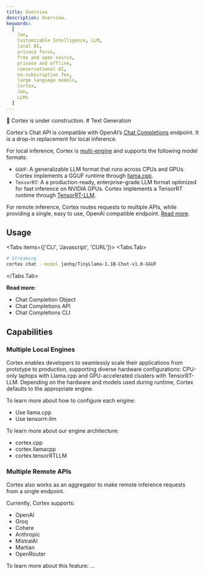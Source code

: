 ```yaml
---
title: Overview
description: Overview.
keywords:
  [
    Jan,
    Customizable Intelligence, LLM,
    local AI,
    privacy focus,
    free and open source,
    private and offline,
    conversational AI,
    no-subscription fee,
    large language models,
    Cortex,
    Jan,
    LLMs
  ]
---
```



<Callout type="warning">
🚧 Cortex is under construction.
</Callout>
# Text Generation

Cortex's Chat API is compatible with OpenAI’s [Chat Completions](https://platform.openai.com/docs/api-reference/chat) endpoint. It is a drop-in replacement for local inference.

For local inference, Cortex is [multi-engine](#multiple-local-engines) and supports the following model formats: 

- `GGUF`: A generalizable LLM format that runs across CPUs and GPUs. Cortex implements a GGUF runtime through [llama.cpp](https://github.com/ggerganov/llama.cpp/).
- `TensorRT`: A a production-ready, enterprise-grade LLM format optimized for fast inference on NVIDIA GPUs. Cortex implements a TensorRT runtime through [TensorRT-LLM](https://github.com/NVIDIA/TensorRT-LLM).

For remote inference, Cortex routes requests to multiple APIs, while providing a single, easy to use, OpenAI compatible endpoint. [Read more](#remote-api-integration). 

## Usage

<Tabs items={['CLI', 'Javascript', 'CURL']}>
<Tabs.Tab>

```bash
# Streaming
cortex chat --model janhq/TinyLlama-1.1B-Chat-v1.0-GGUF
```
</Tabs.Tab>
</Tabs>

**Read more:** 

- Chat Completion Object
- Chat Completions API
- Chat Completions CLI

## Capabilities

### Multiple Local Engines

Cortex enables developers to seamlessly scale their applications from prototype to production, supporting diverse hardware configurations: CPU-only laptops with Llama.cpp and GPU-accelerated clusters with TensorRT-LLM. Depending on the hardware and models used during runtime, Cortex defaults to the appropriate engine. 

To learn more about how to configure each engine:

- Use llama.cpp
- Use tensorrt-llm

To learn more about our engine architecture:

- cortex.cpp
- cortex.llamacpp
- cortex.tensorRTLLM

### Multiple Remote APIs

Cortex also works as an aggregator to make remote inference requests from a single endpoint. 

Currently, Cortex supports: 
- OpenAI
- Groq
- Cohere
- Anthropic
- MistralAI
- Martian
- OpenRouter

To learn more about this feature: ...
